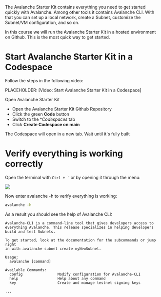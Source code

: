 
The Avalanche Starter Kit contains everything you need to get started quickly with Avalanche. Among other tools it contains Avalanche CLI. With that you can set up a local network, create a Subnet, customize the Subnet/VM configuration, and so on. 

In this course we will run the Avalanche Starter Kit in a hosted environment on Github. This is the most quick way to get started.

# Start Avalanche Starter Kit in a Codespace

Follow the steps in the following video:

PLACEHOLDER: [Video: Start Avalanche Starter Kit in a Codespace]


<Link
    href="https://github.com/ava-labs/avalanche-starter-kit"
    className={cn(
    buttonVariants({ variant: 'default', className: 'mt-4' }),
    )}
>Open Avalanche Starter Kit</Link>

- Open the Avalanche Starter Kit Github Repository
- Click the green **Code** button
- Switch to the **Codespaces* tab
- Click **Create Codespace on main**

The Codespace will open in a new tab. Wait until it's fully built

# Verify everything is working correctly

Open the terminal with `` Ctrl + ` `` or by opening it through the menu:

![](/course-images/avalanche-starter-kit/new-terminal.png)

Now enter avalanche -h to verify everything is working:

```bash
avalanche -h
```

As a result you should see the help of Avalanche CLI:

```
Avalanche-CLI is a command-line tool that gives developers access to
everything Avalanche. This release specializes in helping developers
build and test Subnets.

To get started, look at the documentation for the subcommands or jump right
in with avalanche subnet create myNewSubnet.

Usage:
  avalanche [command]

Available Commands:
  config                Modify configuration for Avalanche-CLI
  help                  Help about any command
  key                   Create and manage testnet signing keys

...
```